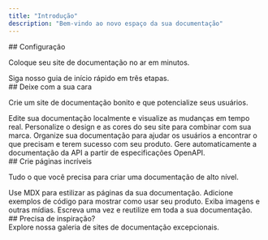 ```yaml
---
title: "Introdução"
description: "Bem-vindo ao novo espaço da sua documentação"
---
```


<div id="setting-up">
  ## Configuração
</div>

Coloque seu site de documentação no ar em minutos.

<Card title="Start here" icon="rocket" href="/pt-BR/quickstart" horizontal>
  Siga nosso guia de início rápido em três etapas.
</Card>

<div id="make-it-yours">
  ## Deixe com a sua cara
</div>

Crie um site de documentação bonito e que potencialize seus usuários.

<Columns cols={2}>
  <Card title="Edit locally" icon="pen-to-square" href="/pt-BR/development">
    Edite sua documentação localmente e visualize as mudanças em tempo real.
  </Card>

  <Card title="Customize your site" icon="palette" href="/pt-BR/essentials/settings">
    Personalize o design e as cores do seu site para combinar com sua marca.
  </Card>

  <Card title="Set up navigation" icon="map" href="/pt-BR/essentials/navigation">
    Organize sua documentação para ajudar os usuários a encontrar o que precisam e terem sucesso com seu produto.
  </Card>

  <Card title="API documentation" icon="terminal" href="/pt-BR/api-reference/introduction">
    Gere automaticamente a documentação da API a partir de especificações OpenAPI.
  </Card>
</Columns>

<div id="create-beautiful-pages">
  ## Crie páginas incríveis
</div>

Tudo o que você precisa para criar uma documentação de alto nível.

<Columns cols={2}>
  <Card title="Escreva com MDX" icon="pen-fancy" href="/pt-BR/essentials/markdown">
    Use MDX para estilizar as páginas da sua documentação.
  </Card>

  <Card title="Exemplos de código" icon="code" href="/pt-BR/essentials/code">
    Adicione exemplos de código para mostrar como usar seu produto.
  </Card>

  <Card title="Imagens" icon="image" href="/pt-BR/essentials/images">
    Exiba imagens e outras mídias.
  </Card>

  <Card title="Snippets reutilizáveis" icon="recycle" href="/pt-BR/essentials/reusable-snippets">
    Escreva uma vez e reutilize em toda a sua documentação.
  </Card>
</Columns>

<div id="need-inspiration">
  ## Precisa de inspiração?
</div>

<Card title="Veja exemplos completos" icon="stars" href="https://mintlify.com/customers">
  Explore nossa galeria de sites de documentação excepcionais.
</Card>